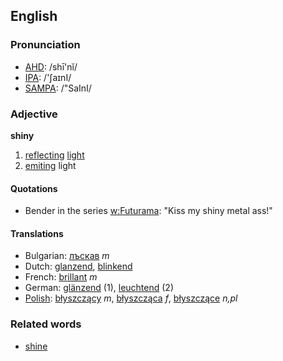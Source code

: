 ==English==

===Pronunciation===
*[[w:AHD|AHD]]: /shī'nĭ/
*[[w:IPA|IPA]]: /'ʃaɪnI/
*[[w:SAMPA|SAMPA]]: /"SaInI/

===Adjective===
'''shiny'''

# [[reflect]]ing [[light]]
# [[emit]]ing light

====Quotations====
* Bender in the series [[w:Futurama (animated series)|w:Futurama]]: "Kiss my shiny metal ass!"

====Translations====

*Bulgarian: [[лъскав]] ''m''
*Dutch: [[glanzend]], [[blinkend]]
*French: [[brillant]] ''m''
*German: [[glänzend]] (1), [[leuchtend]] (2)
*[[Polish]]: [[błyszczący]] ''m'', [[błyszcząca]] ''f'', [[błyszczące]] ''n,pl''

===Related words===

*[[shine]]